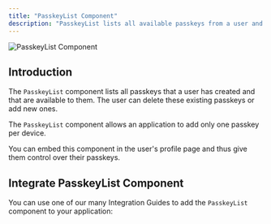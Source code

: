 ```yaml
---
title: "PasskeyList Component"
description: "PasskeyList lists all available passkeys from a user and allows to manage the passkeys."
---
```



![PasskeyList Component](/images/frontend-integration/ui-components/passkeylist/passkeylist.webp)

## Introduction

The `PasskeyList` component lists all passkeys that a user has created and that are available to them. The user can delete these existing passkeys or add new ones.

The `PasskeyList` component allows an application to add only one passkey per device.

You can embed this component in the user's profile page and thus give them control over their passkeys.

<StylingTranslationCards />

## Integrate PasskeyList Component

You can use one of our many Integration Guides to add the `PasskeyList` component to your application:

<Fullstack />

<Frontend />
